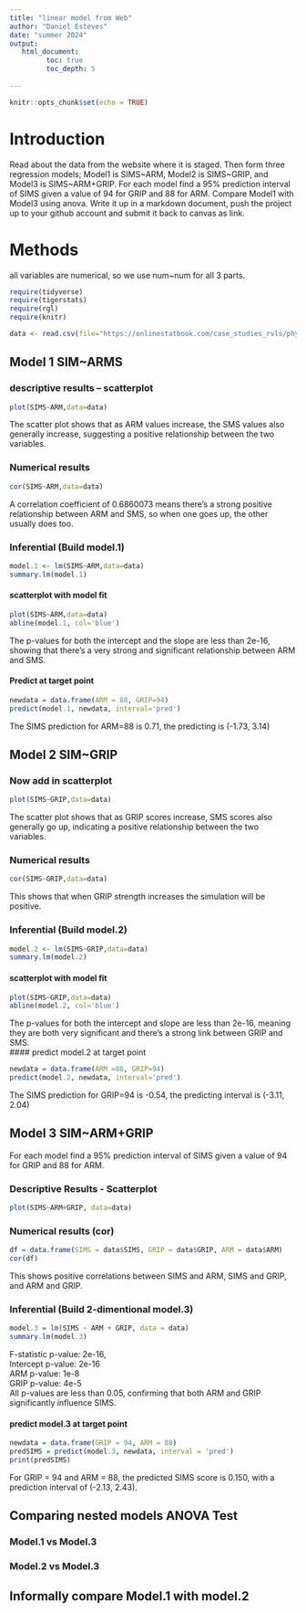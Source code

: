 ```yaml
---
title: "linear model from Web"
author: "Daniel Esteves"
date: "summer 2024"
output:
   html_document:
         toc: true
         toc_depth: 5
        
---
```


```r
knitr::opts_chunk$set(echo = TRUE)
```

# Introduction

Read about the data from the website where it is staged.  Then form three regression models; Model1 is SIMS~ARM, Model2 is SIMS~GRIP, and Model3 is SIMS~ARM+GRIP. For each model find a 95% prediction interval of SIMS given a value of 94  for GRIP and 88 for ARM. Compare Model1 with Model3 using anova. Write it up in a markdown document, push the project up to your github account and submit it back to canvas as link. 

# Methods
all variables are numerical, so we use num~num for all 3 parts.


```r
require(tidyverse)
require(tigerstats)
require(rgl)
require(knitr)

```

```r
data <- read.csv(file="https://onlinestatbook.com/case_studies_rvls/physical_strength/data.txt",sep="",header=TRUE)  

```

## Model 1 SIM~ARMS

### descriptive results -- scatterplot

```r
plot(SIMS~ARM,data=data)
```


The scatter plot shows that as ARM values increase, the SMS values also generally increase, suggesting a positive relationship between the two variables.  

### Numerical results

```r
cor(SIMS~ARM,data=data)
```
A correlation coefficient of 0.6860073 means there's a strong positive relationship between ARM and SMS, so when one goes up, the other usually does too.

### Inferential  (Build model.1)

```r
model.1 <- lm(SIMS~ARM,data=data)
summary.lm(model.1)
```
#### scatterplot with model fit
```r
plot(SIMS~ARM,data=data)
abline(model.1, col='blue')
```

The p-values for both the intercept and the slope are less than 2e-16, showing that there's a very strong and significant relationship between ARM and SMS.  

#### Predict at target point

```r
newdata = data.frame(ARM = 88, GRIP=94)
predict(model.1, newdata, interval='pred')
```
 The SIMS prediction for ARM=88 is 0.71, the predicting is (-1.73, 3.14)


## Model 2 SIM~GRIP

### Now add in scatterplot
```r
plot(SIMS~GRIP,data=data)
```

The scatter plot shows that as GRIP scores increase, SMS scores also generally go up, indicating a positive relationship between the two variables.  


### Numerical results 

```r
cor(SIMS~GRIP,data=data)
```

This shows that when GRIP strength increases the simulation will be positive.  

### Inferential  (Build model.2)
```r
model.2 <- lm(SIMS~GRIP,data=data)
summary.lm(model.2)
```  

#### scatterplot with model fit
```r
plot(SIMS~GRIP,data=data)
abline(model.2, col='blue')
```

The p-values for both the intercept and slope are less than 2e-16, meaning they are both very significant and there's a strong link between GRIP and SMS.  
#### predict model.2 at target point

```r
newdata = data.frame(ARM =88, GRIP=94)
predict(model.2, newdata, interval='pred')
```

The SIMS prediction for GRIP=94 is -0.54, the predicting interval is (-3.11, 2.04)



## Model 3 SIM~ARM+GRIP

 For each model find a 95% prediction interval of SIMS given a value of 94  for GRIP and 88 for ARM.

### Descriptive Results - Scatterplot

```r
plot(SIMS~ARM+GRIP, data=data)
```

### Numerical results (cor)

```r
df = data.frame(SIMS = data$SIMS, GRIP = data$GRIP, ARM = data$ARM)
cor(df)

```

This shows positive correlations between SIMS and ARM, SIMS and GRIP, and ARM and GRIP.
  
### Inferential  (Build 2-dimentional model.3)

```r
model.3 = lm(SIMS ~ ARM + GRIP, data = data)
summary.lm(model.3)

```

F-statistic p-value: 2e-16,  
Intercept p-value: 2e-16  
ARM p-value: 1e-8  
GRIP p-value: 4e-5  
All p-values are less than 0.05, confirming that both ARM and GRIP significantly influence SIMS.  

#### predict model.3 at target point

```r
newdata = data.frame(GRIP = 94, ARM = 88)
predSIMS = predict(model.3, newdata, interval = 'pred')
print(predSIMS)

```
For GRIP = 94 and ARM = 88, the predicted SIMS score is 0.150, with a prediction interval of (-2.13, 2.43). 

## Comparing nested models ANOVA Test

### Model.1 vs Model.3
### Model.2 vs Model.3

## Informally compare Model.1 with model.2


